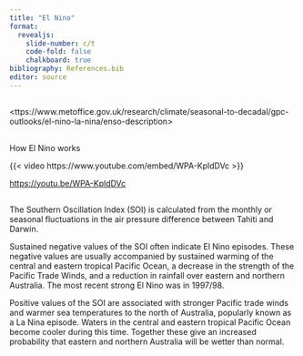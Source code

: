 ```yaml
---
title: "El Nino"
format:
  revealjs:
    slide-number: c/t
    code-fold: false
    chalkboard: true
bibliography: References.bib
editor: source
---
```


##

<ttps://www.metoffice.gov.uk/research/climate/seasonal-to-decadal/gpc-outlooks/el-nino-la-nina/enso-description>

## 

How El Nino works

{{< video https://www.youtube.com/embed/WPA-KpldDVc >}}

<https://youtu.be/WPA-KpldDVc>

##

The Southern Oscillation Index (SOI) is calculated from the monthly or seasonal fluctuations in the air pressure difference between Tahiti and Darwin.

Sustained negative values of the SOI often indicate El Nino episodes. These negative values are usually accompanied by sustained warming of the central and eastern tropical Pacific Ocean, a decrease in the strength of the Pacific Trade Winds, and a reduction in rainfall over eastern and northern Australia. The most recent strong El Nino was in 1997/98.

Positive values of the SOI are associated with stronger Pacific trade winds and warmer sea temperatures to the north of Australia, popularly known as a La Nina episode. Waters in the central and eastern tropical Pacific Ocean become cooler during this time. Together these give an increased probability that eastern and northern Australia will be wetter than normal.

